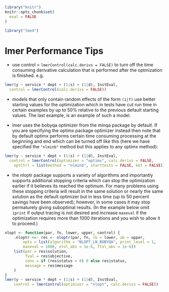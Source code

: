 <!--
%\VignetteEngine{knitr}
%\VignetteIndexEntry{lmer Performance Tips}
-->

```r
library("knitr")
knitr::opts_chunk$set(
  eval = FALSE
)
```

```r
library("lme4")
```

# lmer Performance Tips

- use control = `lmerControl(calc.derivs = FALSE)` to turn off the time
  consuming derivative calculation that is performed after the optmization
  is finished. e.g.

```r
lmer(y ~ service * dept + (1|s) + (1|d), InstEval,
  control = lmerControl(calc.derivs = FALSE))
```

- models that only contain random effects of the form `(1|f)` use better 
  starting values for the optimization which in tests have cut run time in 
  certain examples by up to 50% relative to the previous default starting 
  values.  The last example, is an example of such a model.

- lmer uses the bobyqa optimizer from the minqa package by default.  If you
  are specifying the optimx package optimizer instead then note that by 
  default optimx performs 
  certain time consuming processing at the beginning and end which can be 
  turned off like this (here we have specified the `"nlminb"` method but this 
  applies to any optimx method):

```r
lmer(y ~ service * dept + (1|s) + (1|d), InstEval,
  control = lmerControl(optimizer = "optimx", calc.derivs = FALSE,
    optCtrl = list(method = "nlminb", starttests = FALSE, kkt = FALSE)))
```

- the nloptr package supports a variety of algorithms and importantly 
  supports additional stopping criteria which can stop the optimization
  earlier if it believes its reached the optimum.
  For many problems using these stopping 
  criteria will result in the 
  same solution or nearly the same solution as the default optimizer but in
  less time (up to 50 percent savings have been observed); however, in
  some cases it may stop permaturely giving suboptimal results.
  (In the example below omit `iprint` if output tracing is not desired and 
  increase `maxeval` if the optimization requires more than 1000 iterations
  and you wish to allow it to proceed.)

```r
nlopt <- function(par, fn, lower, upper, control) {
    .nloptr <<- res <- nloptr(par, fn, lb = lower, ub = upper, 
        opts = list(algorithm = "NLOPT_LN_BOBYQA", print_level = 1,
        maxeval = 1000, xtol_abs = 1e-6, ftol_abs = 1e-6))
    list(par = res$solution,
         fval = res$objective,
         conv = if (res$status > 0) 0 else res$status,
         message = res$message
    )
}
lmer(y ~ service * dept + (1|s) + (1|d), InstEval,
    control = lmerControl(optimizer = "nlopt", calc.derivs = FALSE))
```
